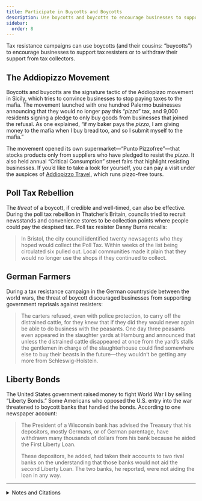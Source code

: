 ```yaml
---
title: Participate in Buycotts and Boycotts
description: Use boycotts and buycotts to encourage businesses to support tax resisters or to withdraw their support from tax collectors.
sidebar:
  order: 8
---
```


Tax resistance campaigns can use boycotts (and their cousins: “buycotts”) to encourage businesses to support tax resisters or to withdraw their support from tax collectors.

## <Badge text="Example" size="medium" /> The Addiopizzo Movement

Boycotts and buycotts are the signature tactic of the Addiopizzo movement in Sicily, which tries to convince businesses to stop paying taxes to the mafia.
The movement launched with one hundred Palermo businesses announcing that they would no longer pay this “<i>pizzo</i>” tax, and 9,000 residents signing a pledge to only buy goods from businesses that joined the refusal.
As one explained, “if my baker pays the <i>pizzo</i>, I am giving money to the mafia when I buy bread too, and so I submit myself to the mafia.”

The movement opened its own supermarket—“Punto Pizzofree”—that stocks products only from suppliers who have pledged to resist the <i>pizzo</i>.
It also held annual “Critical Consumption” street fairs that highlight resisting businesses.
If you’d like to take a look for yourself, you can pay a visit under the auspices of [Addiopizzo Travel](https://www.addiopizzotravel.it/), which runs pizzo-free tours.

## <Badge text="Example" size="medium" /> Poll Tax Rebellion

The <em>threat</em> of a boycott, if credible and well-timed, can also be effective.
During the poll tax rebellion in Thatcher’s Britain, councils tried to recruit newsstands and convenience stores to be collection points where people could pay the despised tax.
Poll tax resister Danny Burns recalls:

> In Bristol, the city council identified twenty newsagents who they hoped would collect the Poll Tax.
> Within weeks of the list being circulated six pulled out.
> Local communities made it plain that they would no longer use the shops if they continued to collect.

## <Badge text="Example" size="medium" /> German Farmers

During a tax resistance campaign in the German countryside between the world wars, the threat of boycott discouraged businesses from supporting government reprisals against resisters:

> The carters refused, even with police protection, to carry off the distrained cattle, for they knew that if they did they would never again be able to do business with the peasants.
> One day three peasants even appeared in the slaughter yards at Hamburg and announced that unless the distrained cattle disappeared at once from the yard’s stalls the gentlemen in charge of the slaughterhouse could find somewhere else to buy their beasts in the future—they wouldn’t be getting any more from Schleswig-Holstein.

## <Badge text="Example" size="medium" /> Liberty Bonds

The United States government raised money to fight World War I by selling “Liberty Bonds.”
Some Americans who opposed the U.S. entry into the war threatened to boycott banks that handled the bonds.
According to one newspaper account:

> The President of a Wisconsin bank has advised the Treasury that his depositors, mostly Germans, or of German parentage, have withdrawn many thousands of dollars from his bank because he aided the First Liberty Loan.
>
> These depositors, he added, had taken their accounts to two rival banks on the understanding that those banks would not aid the second Liberty Loan.
> The two banks, he reported, were not aiding the loan in any way.

<hr />

<details>
<summary>Notes and Citations</summary>

* [addiopizzo.org](https://addiopizzo.org/)
* Kington, Tom “Shopkeepers revolt against Sicilian Mafia” <i>The Observer</i> 8 March 2008
* Humphreys, Adrian “Beating the Mafia at their own game: After years of paying a ‘protection’ tax, Palermo businesses came together to fight back” <i>National Post</i> 23 January 2013
* Burns, Danny <i>Poll Tax Rebellion</i> (1992) p. 65
* von Salomon, Ernst <i>Fragebogen</i> (English translation, Doubleday, 1955) p. 135
* “Kaiser’s Aids Try To Defeat Second Loan For Liberty” <i>The Owosso Argus-Press</i> 18 October 1917, p. 1

</details>
